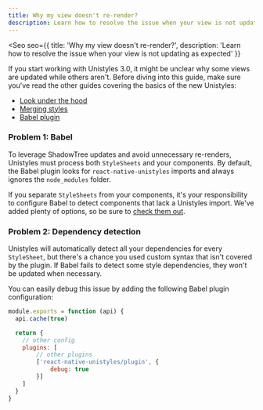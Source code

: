```yaml
---
title: Why my view doesn't re-render?
description: Learn how to resolve the issue when your view is not updating as expected
---
```



<Seo
    seo={{
        title: 'Why my view doesn\'t re-render?',
        description: 'Learn how to resolve the issue when your view is not updating as expected'
    }}
>

If you start working with Unistyles 3.0, it might be unclear why some views are updated while others aren't.
Before diving into this guide, make sure you've read the other guides covering the basics of the new Unistyles:

- [Look under the hood](/v3/start/how-unistyles-works)
- [Merging styles](/v3/guides/merging-styles)
- [Babel plugin](/v3/other/babel-plugin)

### Problem 1: Babel

To leverage ShadowTree updates and avoid unnecessary re-renders, Unistyles must process both `StyleSheets` and your components.
By default, the Babel plugin looks for `react-native-unistyles` imports and always ignores the `node_modules` folder.

If you separate `StyleSheets` from your components, it's your responsibility to configure Babel to detect components that lack a Unistyles import.
We've added plenty of options, so be sure to [check them out](/v3/other/babel-plugin##extra-configuration).

### Problem 2: Dependency detection


Unistyles will automatically detect all your dependencies for every `StyleSheet`, but there's a chance you used custom syntax that isn't covered by the plugin.
If Babel fails to detect some style dependencies, they won't be updated when necessary.

You can easily debug this issue by adding the following Babel plugin configuration:

```js title="babel.config.js"
module.exports = function (api) {
  api.cache(true)

  return {
    // other config
    plugins: [
        // other plugins
        ['react-native-unistyles/plugin', {
            debug: true
        }]
    ]
  }
}
```

</Seo>

